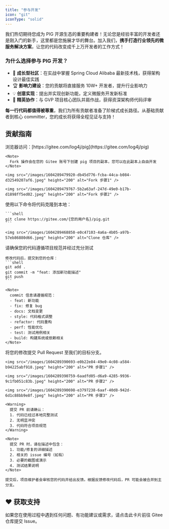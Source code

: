 ```yaml
---
title: "参与开发"
icon: "git"
iconType: "solid"
---
```


我们热切期待您成为 PIG 开源生态的重要构建者！无论您是经验丰富的开发者还是刚入门的新手，这里都是您施展才华的舞台。加入我们，**携手打造行业领先的微服务解决方案**，让您的代码改变成千上万开发者的工作方式！

### 为什么选择参与 PIG 开发？
- 🌱 **成长型社区**：在实战中掌握 Spring Cloud Alibaba 最新技术栈，获得架构设计最佳实践
- 🏆 **影响力建设**：您的贡献将直接服务 10W+ 开发者，提升行业影响力
- 💡 **创意实现**：提出并实现创新功能，定义微服务开发新标准
- 🤝 **精英协作**：与 GVP 项目核心团队并肩作战，获得资深架构师代码评审

**每一行代码都值得被尊重**，我们为所有贡献者准备了阶梯式成长路径。从基础贡献者到核心 committer，您的成长将获得全程见证与支持！

## 贡献指南

<Steps>
  <Step title="第一步：Fork 代码仓库">
    浏览器访问：[https://gitee.com/log4j/pig](https://gitee.com/log4j/pig)
    
    <Note>
      Fork 操作会在您的 Gitee 账号下创建 pig 项目的副本，您可以在此副本上自由开发
    </Note>
    
    <img src="/images/1604289479920-db45d776-fcba-44ca-b084-d32549207af6.jpeg" height="200" alt="Fork 步骤1" />
    
    <img src="/images/1604289479767-5b2a63af-247d-49e0-b17b-d1898ff5ed02.jpeg" height="200" alt="Fork 步骤2" />
  </Step>
  
  <Step title="第二步：Clone 本地仓库">
    使用以下命令将代码克隆到本地：
    
    ```shell
    git clone https://gitee.com/{您的用户名}/pig.git
    ```
    
    <img src="/images/1604289468858-e0c47103-4a6a-4b05-a97b-57eb86880d66.jpeg" height="200" alt="Clone 仓库" />
  </Step>
  
  <Step title="第三步：修改并提交代码">
    <Warning>
      请确保您的代码遵循项目规范并经过充分测试
    </Warning>
    
    修改代码后，提交到您的仓库：
    ```shell
    git add .
    git commit -m "feat: 添加新功能描述"
    git push
    ```
    
    <Note>
      commit 信息请遵循规范：
      - feat: 新功能
      - fix: 修复 bug
      - docs: 文档变更
      - style: 代码格式调整
      - refactor: 代码重构
      - perf: 性能优化
      - test: 测试用例相关
      - build: 构建系统或依赖相关
    </Note>
  </Step>
  
  <Step title="第四步：提交 Pull Request">
    将您的修改提交 Pull Request 至我们的目标分支。
    
    <img src="/images/1604289390693-e0b22e84-49e0-4c08-a584-b94225abf918.jpeg" height="200" alt="PR 步骤1" />
    
    <img src="/images/1604289390759-6aadfd05-d6a9-4285-9936-9c1fb051c83b.jpeg" height="200" alt="PR 步骤2" />
    
    <img src="/images/1604289390698-e3797238-6aaf-40d8-942d-6d1c88bb9e8f.jpeg" height="200" alt="PR 步骤3" />
    
    <Warning>
      提交 PR 前请确认：
      1. 代码已经过本地完整测试
      2. 无明显冲突
      3. 代码符合项目规范
    </Warning>
    
    <Note>
      提交 PR 时，请在描述中包含：
      1. 功能/修复的详细描述
      2. 相关的 issue 编号（如有）
      3. 必要的截图或演示
      4. 测试结果说明
    </Note>
    
    提交后，项目维护者会审核您的代码并给出反馈。根据反馈修改代码后，PR 可能会被合并到主分支。
  </Step>
</Steps>

## ♥️ 获取支持
<Card title="遇到问题？" horizontal icon="link" href="https://gitee.com/log4j/pig/issues">
  如果您在使用过程中遇到任何问题、有功能建议或需求，请点击此卡片前往 Gitee 仓库提交 Issue。
</Card>

